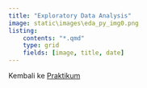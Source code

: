 ---
title: "Exploratory Data Analysis"
image: static\images\eda_py_img0.png
listing: 
    contents: "*.qmd"
    type: grid
    fields: [image, title, date]
---

Kembali ke [Praktikum](../../../../praktikum.qmd)
